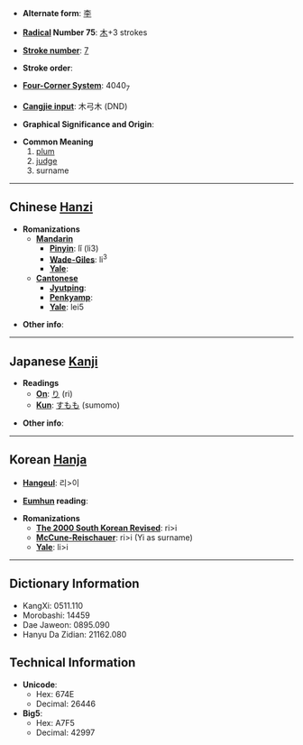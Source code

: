 * '''Alternate form''': [[李]]

* '''[[Wiktionary:Chinese radical index| Radical]] Number 75''': [[Wiktionary:Chinese radical index 木|木]]+3 strokes

* '''[[Wiktionary:Chinese total strokes index|Stroke number]]''': [[Wiktionary:Chinese total strokes index 7|7]]

* '''Stroke order''': 

* '''[[Wiktionary:Chinese four corner index|Four-Corner System]]''': 4040<sub>7</sub>

* '''[[Wiktionary:Chinese Cangjie index|Cangjie input]]''': 木弓木 (DND)

* '''Graphical Significance and Origin''': 

* '''Common Meaning'''
*# [[plum]]
*# [[judge]]
*# surname

----

== Chinese [[Hanzi]] ==

* '''Romanizations'''
** '''[[Mandarin]]'''
*** '''[[Pinyin]]''': lǐ (li3)
*** '''[[Wade-Giles]]''': li<sup>3</sup>
*** '''[[Yale]]''': 
** '''[[Cantonese]]'''
*** '''[[Jyutping]]''':
*** '''[[Penkyamp]]''': 
*** '''[[Yale]]''': lei5

* '''Other info''': 

----

== Japanese [[Kanji]] ==

* '''Readings'''
** '''[[On]]''': [[り]] (ri)
** '''[[Kun]]''': [[すもも]] (sumomo)

* '''Other info''':  

----

== Korean [[Hanja]] ==

* '''[[Hangeul]]''': 리>이

* '''[[Eumhun]] reading''': 

* '''Romanizations'''
** '''[[The 2000 South Korean Revised Romanization|The 2000 South Korean Revised]]''': ri>i
** '''[[McCune-Reischauer]]''': ri>i (Yi as surname)
** '''[[Yale]]''': li>i

----

== Dictionary Information ==

* KangXi: 0511.110
* Morobashi: 14459
* Dae Jaweon: 0895.090
* Hanyu Da Zidian: 21162.080

== Technical Information ==

* '''Unicode''':
** Hex: 674E
** Decimal: 26446
* '''Big5''':
** Hex: A7F5
** Decimal: 42997